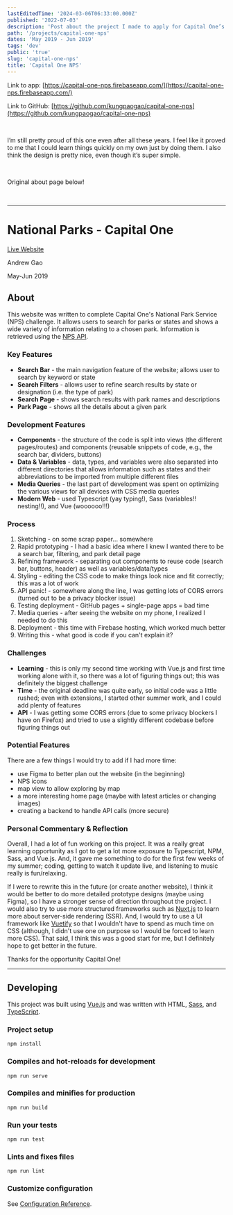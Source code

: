 ```yaml
---
lastEditedTime: '2024-03-06T06:33:00.000Z'
published: '2022-07-03'
description: 'Post about the project I made to apply for Capital One’s Software Engineering Summit'
path: '/projects/capital-one-nps'
dates: 'May 2019 - Jun 2019'
tags: 'dev'
public: 'true'
slug: 'capital-one-nps'
title: 'Capital One NPS'
---
```



Link to app: [https://capital-one-nps.firebaseapp.com/](https://capital-one-nps.firebaseapp.com/)

Link to GitHub: [https://github.com/kungpaogao/capital-one-nps](https://github.com/kungpaogao/capital-one-nps)

<br />


I’m still pretty proud of this one even after all these years. I feel like it proved to me that I could learn things quickly on my own just by doing them. I also think the design is pretty nice, even though it’s super simple.

<br />


Original about page below!

<br />

___

# National Parks - Capital One


[Live Website](https://capital-one-nps.firebaseapp.com/)

Andrew Gao

May-Jun 2019

## About


This website was written to complete Capital One's National Park Service (NPS) challenge. It allows users to search for parks or states and shows a wide variety of information relating to a chosen park. Information is retrieved using the [NPS API](https://www.nps.gov/subjects/developer/get-started.htm).

### Key Features

- <b>Search Bar</b> - the main navigation feature of the website; allows user to search by keyword or state
- <b>Search Filters</b> - allows user to refine search results by state or designation (i.e. the type of park)
- <b>Search Page</b> - shows search results with park names and descriptions
- <b>Park Page</b> - shows all the details about a given park

### Development Features

- <b>Components</b> - the structure of the code is split into views (the different pages/routes) and components (reusable snippets of code, e.g., the search bar, dividers, buttons)
- <b>Data & Variables</b> - data, types, and variables were also separated into different directories that allows information such as states and their abbreviations to be imported from multiple different files
- <b>Media Queries</b> - the last part of development was spent on optimizing the various views for all devices with CSS media queries
- <b>Modern Web</b> - used Typescript (yay typing!), Sass (variables!! nesting!!), and Vue (woooooo!!!)

### Process

1. Sketching - on some scrap paper... somewhere
1. Rapid prototyping - I had a basic idea where I knew I wanted there to be a search bar, filtering, and park detail page
1. Refining framework - separating out components to reuse code (search bar, buttons, header) as well as variables/data/types
1. Styling - editing the CSS code to make things look nice and fit correctly; this was a lot of work
1. API panic! - somewhere along the line, I was getting lots of CORS errors (turned out to be a privacy blocker issue)
1. Testing deployment - GitHub pages + single-page apps = bad time
1. Media queries - after seeing the website on my phone, I realized I needed to do this
1. Deployment - this time with Firebase hosting, which worked much better
1. Writing this - what good is code if you can't explain it?

### Challenges

- <b>Learning</b> - this is only my second time working with Vue.js and first time working alone with it, so there was a lot of figuring things out; this was definitely the biggest challenge
- <b>Time</b> - the original deadline was quite early, so initial code was a little rushed; even with extensions, I started other summer work, and I could add plenty of features
- <b>API</b> - I was getting some CORS errors (due to some privacy blockers I have on Firefox) and tried to use a slightly different codebase before figuring things out

### Potential Features


There are a few things I would try to add if I had more time:
- use Figma to better plan out the website (in the beginning)
- NPS icons
- map view to allow exploring by map
- a more interesting home page (maybe with latest articles or changing images)
- creating a backend to handle API calls (more secure)

### Personal Commentary & Reflection


Overall, I had a lot of fun working on this project. It was a really great learning opportunity as I got to get a lot more exposure to Typescript, NPM, Sass, and Vue.js. And, it gave me something to do for the first few weeks of my summer; coding, getting to watch it update live, and listening to music really is fun/relaxing.

If I were to rewrite this in the future (or create another website), I think it would be better to do more detailed prototype designs (maybe using Figma), so I have a stronger sense of direction throughout the project. I would also try to use more structured frameworks such as [Nuxt.js](https://nuxtjs.org/) to learn more about server-side rendering (SSR). And, I would try to use a UI framework like [Vuetify](https://vuetifyjs.com/en/) so that I wouldn't have to spend as much time on CSS (although, I didn't use one on purpose so I would be forced to learn more CSS). That said, I think this was a good start for me, but I definitely hope to get better in the future.

Thanks for the opportunity Capital One!
___

## Developing


This project was built using [Vue.js](https://vuejs.org/) and was written with HTML, [Sass](https://sass-lang.com/), and [TypeScript](https://www.typescriptlang.org/).

### Project setup

```plain text
npm install

```

### Compiles and hot-reloads for development

```plain text
npm run serve

```

### Compiles and minifies for production

```plain text
npm run build

```

### Run your tests

```plain text
npm run test

```

### Lints and fixes files

```plain text
npm run lint

```

### Customize configuration


See [Configuration Reference](https://cli.vuejs.org/config/).
